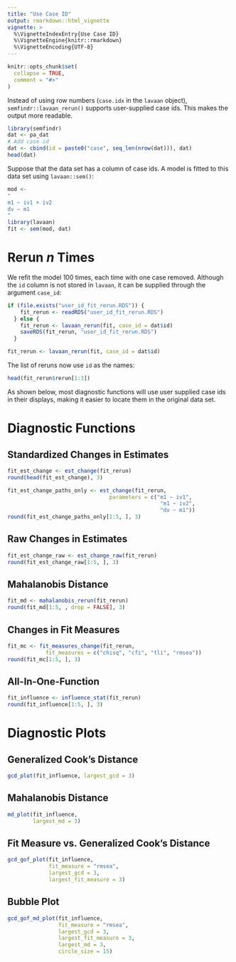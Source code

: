 ```yaml
---
title: "Use Case ID"
output: rmarkdown::html_vignette
vignette: >
  %\VignetteIndexEntry{Use Case ID}
  %\VignetteEngine{knitr::rmarkdown}
  %\VignetteEncoding{UTF-8}
---
```


```r
knitr::opts_chunk$set(
  collapse = TRUE,
  comment = "#>"
)
```

Instead of using row numbers (`case.idx` in the `lavaan` object),
`semfindr::lavaan_rerun()` supports user-supplied case ids. This makes
the output more readable.

```r
library(semfindr)
dat <- pa_dat
# Add case id
dat <- cbind(id = paste0("case", seq_len(nrow(dat))), dat)
head(dat)
```

Suppose that the data set has a column of case ids. A model
is fitted to this data set using `lavaan::sem()`:

```r
mod <-
"
m1 ~ iv1 + iv2
dv ~ m1
"
library(lavaan)
fit <- sem(mod, dat)
```

# Rerun *n* Times

We refit the model 100 times, each time with one case
removed. Although the `id` column is not stored in
`lavaan`, it can be supplied through the argument
`case_id`:

```r
if (file.exists("user_id_fit_rerun.RDS")) {
    fit_rerun <- readRDS("user_id_fit_rerun.RDS")
  } else {
    fit_rerun <- lavaan_rerun(fit, case_id = dat$id)
    saveRDS(fit_rerun, "user_id_fit_rerun.RDS")
  }
```

```r
fit_rerun <- lavaan_rerun(fit, case_id = dat$id)
```

The list of reruns now use `id` as the names:

```r
head(fit_rerun$rerun[1:3])
```

As shown below, most diagnostic functions will use user
supplied case ids
in their displays, making it easier to locate them in the
original data set.

# Diagnostic Functions

## Standardized Changes in Estimates

```r
fit_est_change <- est_change(fit_rerun)
round(head(fit_est_change), 3)
```
```r
fit_est_change_paths_only <- est_change(fit_rerun,
                                parameters = c("m1 ~ iv1",
                                                "m1 ~ iv2",
                                                "dv ~ m1"))
round(fit_est_change_paths_only[1:5, ], 3)
```

## Raw Changes in Estimates

```r
fit_est_change_raw <- est_change_raw(fit_rerun)
round(fit_est_change_raw[1:5, ], 3)
```

## Mahalanobis Distance

```r
fit_md <- mahalanobis_rerun(fit_rerun)
round(fit_md[1:5, , drop = FALSE], 3)
```

## Changes in Fit Measures

```r
fit_mc <- fit_measures_change(fit_rerun,
            fit_measures = c("chisq", "cfi", "tli", "rmsea"))
round(fit_mc[1:5, ], 3)
```

## All-In-One-Function

```r
fit_influence <- influence_stat(fit_rerun)
round(fit_influence[1:5, ], 3)
```

# Diagnostic Plots

## Generalized Cook's Distance

```r
gcd_plot(fit_influence, largest_gcd = 3)
```

## Mahalanobis Distance

```r
md_plot(fit_influence,
        largest_md = 3)
```

## Fit Measure vs. Generalized Cook's Distance

```r
gcd_gof_plot(fit_influence,
             fit_measure = "rmsea",
             largest_gcd = 3,
             largest_fit_measure = 3)
```

## Bubble Plot

```r
gcd_gof_md_plot(fit_influence,
                fit_measure = "rmsea",
                largest_gcd = 3,
                largest_fit_measure = 3,
                largest_md = 3,
                circle_size = 15)
```

